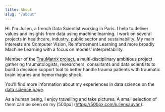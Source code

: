 ---
title: About
slug: "/about"
---

Hi.
I'm Julien, a french Data Scientist working in Paris. I help to deliver values and insights from data using machine learning. I work on several projects in healthcare, industry, public sector and sustainability. My main interests are Computer Vision, Reinforcement Learning and more broadly Machine Learning with a focus on models' interpretability.

Member of the [TrauMatrix project](https://www.capgemini.com/fr-fr/cas-client/ia-traumatrix/), a multi-disciplinary ambitious project gathering traumatologists, researchers, consultants and data scientists to build a decision support tool to better handle trauma patients with traumatic brain injuries and hemorrhagic shock.

You'll find more information about my experiences in data science on the [data science page](/datascientist).

As a human being, I enjoy travelling and take pictures. A small selection of them can be seen on my [500px] (https://500px.com/juliensauvan).
